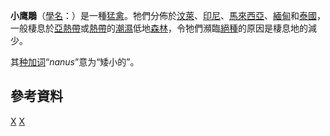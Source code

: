 {{Speciesbox
| image = Nisaetus nanus nanus 1868.jpg
| status = VU 
| status_system = iucn3.1
| status_ref = <ref>BirdLife International 2004.  [http://www.iucnredlist.org/search/details.php/20657/all Spizaetus nanus]{{dead link|date=2017年12月 |bot=InternetArchiveBot |fix-attempted=yes }}.   [http://www.iucnredlist.org 2006 IUCN Red List of Threatened Species. ]  Downloaded on 24 July 2007.</ref>
| genus = Nisaetus
| species = nanus
| authority = [[阿尔弗雷德·拉塞尔·华莱士|Wallace]], 1868
| synonyms = Spizaetus nanus
}}

'''小鹰鵰'''（[[學名|學名]]：{{lang|la|''Nisaetus nanus''}}）是一種[[猛禽|猛禽]]。牠們分佈於[[汶萊|汶萊]]、[[印尼|印尼]]、[[馬來西亞|馬來西亞]]、[[緬甸|緬甸]]和[[泰國|泰國]]，一般棲息於[[亞熱帶|亞熱帶]]或[[熱帶|熱帶]]的[[潮濕|潮濕]]低地[[森林|森林]]，令牠們瀕臨[[絕種|絕種]]的原因是棲息地的減少。

其[[种加词|种加词]]“''nanus''”意为“矮小的”。

==參考資料==
{{reflist}}
{{Taxonbar|from=Q795547}}

[[Category:亚洲鹰雕属|X]]
[[Category:1868年描述的鸟类|X]]


{{Falconiformes-stub}}